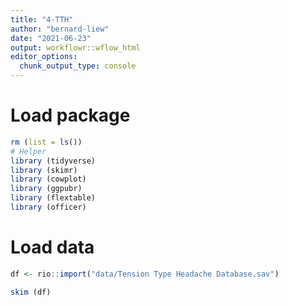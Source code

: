 ```yaml
---
title: "4-TTH"
author: "bernard-liew"
date: "2021-06-23"
output: workflowr::wflow_html
editor_options:
  chunk_output_type: console
---
```


# Load package

```r

rm (list = ls())
# Helper
library (tidyverse)
library (skimr)
library (cowplot)
library (ggpubr)
library (flextable)
library (officer)

```

# Load data

```r
df <- rio::import("data/Tension Type Headache Database.sav")

skim (df)
```

